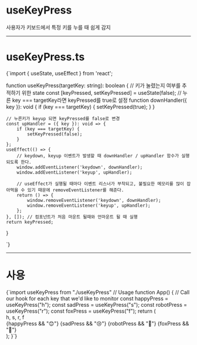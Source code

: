 
# useKeyPress

사용자가 키보드에서 특정 키를 누를 때 쉽게 감지

- - -

# useKeyPress.ts

<CodeBlock lang='typescript'>
{`import { useState, useEffect } from 'react';

function useKeyPress(targetKey: string): boolean {
    // 키가 눌렸는지 여부를 추적하기 위한 state
    const [keyPressed, setKeyPressed] = useState(false);
    // 누른 key === targetKey라면 keyPressed를 true로 설정
    function downHandler({ key }): void {
        if (key === targetKey) {
            setKeyPressed(true);
        }
    }
    
    // 누른키가 keyup 되면 keyPressed를 false로 변경
    const upHandler = ({ key }): void => {
        if (key === targetKey) {
            setKeyPressed(false);
        }
    };
    useEffect(() => {
        // keydown, keyup 이벤트가 발생할 때 downHandler / upHandler 함수가 실행되도록 한다.
        window.addEventListener('keydown', downHandler);
        window.addEventListener('keyup', upHandler);

        // useEffect가 실행될 때마다 이벤트 리스너가 부착되고, 불필요한 메모리를 많이 잡아먹을 수 있기 때문에 removeEventListener를 해준다.
        return () => {
            window.removeEventListener('keydown', downHandler);
            window.removeEventListener('keyup', upHandler);
        };
    }, []); // 컴포넌트가 처음 마운트 될때와 언마운트 될 때 실행
    return keyPressed;
}

`}
</CodeBlock>

- - -

# 사용
<CodeBlock lang='javascript'>
{`import useKeyPress from "./useKeyPress"
// Usage
function App() {
  // Call our hook for each key that we'd like to monitor
  const happyPress = useKeyPress("h");
  const sadPress = useKeyPress("s");
  const robotPress = useKeyPress("r");
  const foxPress = useKeyPress("f");
  return (
    <div>
      <div>h, s, r, f</div>
      <div>
        {happyPress && "😊"}
        {sadPress && "😢"}
        {robotPress && "🤖"}
        {foxPress && "🦊"}
      </div>
    </div>
  );
}`}
</CodeBlock>